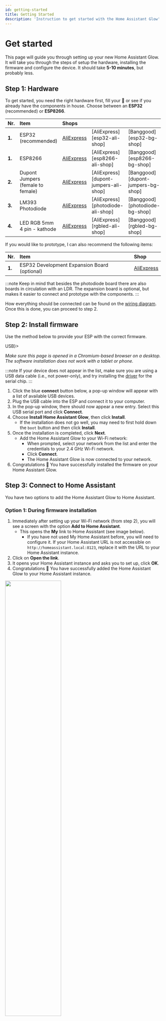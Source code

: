 ```yaml
---
id: getting-started
title: Getting Started
description: 'Instruction to get started with the Home Assistant Glow'
---
```



# Get started

This page will guide you through setting up your new Home Assistant Glow. It will take you through the steps of setup the hardware, installing the firmware and configure the device. It should take **5-10 minutes**, but probably less.

## Step 1: Hardware

To get started, you need the right hardware first, fill your 🛒 or see if you already have the components in house. Choose between an **ESP32** (recommended) or **ESP8266**.

| Nr.  | Item     | Shops |  |  |
|:-----|:---------|:------|:-|:-|
|**1.**| ESP32 (recommended) | [AliExpress](https://s.click.aliexpress.com/e/_DdAe4Fl) | [AliExpress][esp32-ali-shop] | [Banggood][esp32-bg-shop] |
|**1.**| ESP8266  | [AliExpress](https://s.click.aliexpress.com/e/_DCd13n1) | [AliExpress][esp8266-ali-shop] | [Banggood][esp8266-bg-shop] |
|**2.**| Dupont Jumpers (female to female) | [AliExpress](https://s.click.aliexpress.com/e/_DmbrJsj) | [AliExpress][dupont-jumpers-ali-shop] | [Banggood][dupont-jumpers-bg-shop] |
|**3.**| LM393 Photodiode | [AliExpress](https://s.click.aliexpress.com/e/_DDkX3zN) | [AliExpress][photodiode-ali-shop] | [Banggood][photodiode-bg-shop] |
|**4.**| LED RGB 5mm 4 pin - kathode | [AliExpress](https://s.click.aliexpress.com/e/_Dn1D0wT) | [AliExpress][rgbled-ali-shop] | [Banggood][rgbled-bg-shop] |

If you would like to prototype, I can also recommend the following items:

| Nr.  | Item     | Shop |
|:-----|:---------|:-----|
|**1.**| ESP32 Development Expansion Board (optional) | [AliExpress](https://s.click.aliexpress.com/e/_DdWH7ET) |

:::note
Keep in mind that besides the photodiode board there are also boards in circulation with an LDR. The expansion board is optional, but makes it easier to connect and prototype with the components.
:::


How everything should be connected can be found on the [wiring diagram](/docs/reference/diagram). Once this is done, you can proceed to step 2.

## Step 2: Install firmware

Use the method below to provide your ESP with the correct firmware.

<Tabs>
  <TabItem value="usb" label={<><icon icon={faUsb} size="lg"/> USB</>}>

_Make sure this page is opened in a Chromium-based browser on a desktop. The software installation does not work with a tablet or phone._

:::note
If your device does not appear in the list, make sure you are using a USB data cable (i.e., not power-only), and try installing the [driver](https://www.silabs.com/developers/usb-to-uart-bridge-vcp-drivers?tab=downloads) for the serial chip.
:::

1. Click the blue **connect** button below, a pop-up window will appear with a list of available USB devices.
2. Plug the USB cable into the ESP and connect it to your computer.
3. In the pop-up window, there should now appear a new entry. Select this USB serial port and click **Connect**.
4. Choose **Install Home Assistant Glow**, then click **Install**.
    - If the installation does not go well, you may need to first hold down the `boot` button and then click **Install**.
5. Once the installation is completed, click **Next**.
    - Add the Home Assistant Glow to your Wi-Fi network:
      - When prompted, select your network from the list and enter the credentials to your 2.4 GHz Wi-Fi network.
      - Click **Connect**.
      - The Home Assistant Glow is now connected to your network.
6. Congratulations 🎉 You have successfully installed the firmware on your Home Assistant Glow.

  <InstallButton />
  </TabItem>
</Tabs>

## Step 3: Connect to Home Assistant

You have two options to add the Home Assistant Glow to Home Assistant.

### Option 1: During firmware installation

1. Immediately after setting up your Wi-Fi network (from step 2), you will see a screen with the option **Add to Home Assistant**.
    - This opens the **My** link to Home Assistant (see image below).
      - If you have not used My Home Assistant before, you will need to configure it. If your Home Assistant URL is not accessible on `http://homeassistant.local:8123`, replace it with the URL to your Home Assistant instance.
2. Click on **Open the link**.
3. It opens your Home Assistant instance and asks you to set up, click **OK**.
4. Congratulations 🎉 You have successfully added the Home Assistant Glow to your Home Assistant instance.

<p align="left">
  <img width="60%" src={require('@site/static/img/installation/my-link.png').default} />
</p>

### Option 2: Auto discovery

When the Home Assistant Glow is added to a network to which your Home Assistant instance is also connected, your device will automatically be recognized in Home Assistant.

1. Under [**Settings** > **Devices & Services**](https://my.home-assistant.io/redirect/integrations/), your Home Assistant Glow should be discovered (see image below).
2. Click on **Configure**, at the discovered device.
3. It asks if you want to add the device and click **Submit**.
4. Congratulations 🎉 You have successfully added the Home Assistant Glow to your Home Assistant instance.

<p align="left">
  <img width="40%" src={require('@site/static/img/installation/auto-discovery.png').default} />
</p>

## Step 4: Configure

In order for the measurements to run smoothly, it is important to set the correct pulse rate. Each meter with a pulse LED has a marking with an **imp/kWh** value, for example 1000, 2000, etc. The Home Assistant Glow will use the value `1000` by default, because this is a commonly used value in the Netherlands.

You can adjust the value in 2 ways:

### Option 1: Via the web interface

You open the web server by going to the IP address of your Home Assistant Glow, where you will find the line **Pulse rate - imp/kWh** in the table and you can then adjust it on the right.

<p align="left">
  <img width="80%" src={require('@site/static/img/installation/pulse_rate-webserver.png').default} />
</p>

### Option 2: In Home Assistant

1. Go to the device overview page of the Home Assistant Glow, via [**Settings** > **Devices & Services** > **ESPHome**](https://my.home-assistant.io/redirect/integration/?domain=esphome).
2. Adjust the value for the entity **Pulse rate - imp/kWh**.

For problems with the measurements, see the [FAQ page](/docs/faq).

## Step 5: Print Enclosure

The last step is to print a housing, the files for this can be found on the [cases page](/docs/reference/cases). If you do not have a 3D printer, there are platforms where you could place a print job or mount the Home Assistant Glow in a creative way 🙃 (my first concept was with cardboard).

## Step 6: Sit back and relax

Congratulations 🎉 You have gone successfully through everything to get started with the Home Assistant Glow 🌟 If you have any questions, please check the [FAQ page](/docs/faq) first and if you can't find the answer there, you can always ask your question on the [Github](https://github.com/klaasnicolaas/home-assistant-glow).

## Disclamer

Affiliate links are used on this website to support the Home Assistant Glow 🌟 project. Some Ad-blockers might block these links, and thus they seem to appear broken. You will have to temporarily disable ad-blocker to open these links.

{/* Hardware */}
[esp32-bg-shop]: https://www.banggood.com/bang/?tt=16956_12_417111_&r=https%3A%2F%2Fnl.banggood.com%2FGeekcreit-ESP32-WiFi%2Bbluetooth-Development-Board-Ultra-Low-Power-Consumption-Dual-Cores-Pins-Unsoldered-p-1214159.html
[esp32-ali-shop]: https://tc.tradetracker.net/?c=15640&m=12&a=417111&r=&u=https%3A%2F%2Faliexpress.com%2Fitem%2F1005005970816555.html
[esp8266-bg-shop]: https://www.banggood.com/bang/?tt=16956_12_417111_&r=%2Fnl%2FGeekcreit-NodeMcu-Lua-ESP8266-ESP-12F-WIFI-Development-Board-p-985891.html
[esp8266-ali-shop]: https://tc.tradetracker.net/?c=15640&m=12&a=417111&r=&u=https%3A%2F%2Faliexpress.com%2Fitem%2F1005005977505151.html
[dupont-jumpers-bg-shop]: https://www.banggood.com/bang/?tt=16956_12_417111_&r=https%3A%2F%2Fnl.banggood.com%2F120pcs-20cm-Male-To-Female-Female-To-Female-Male-To-Male-Color-Breadboard-Jumper-Cable-Dupont-Wire-p-974006.html
[dupont-jumpers-ali-shop]: https://tc.tradetracker.net/?c=15640&m=12&a=417111&r=&u=https%3A%2F%2Faliexpress.com%2Fitem%2F1005005945668553.html
[photodiode-bg-shop]: https://www.banggood.com/bang/?tt=16956_12_417111_&r=https%3A%2F%2Fnl.banggood.com%2F4Pin-Photodiode-Sensor-Controller-Module-Measure-Module-p-1416445.html
[photodiode-ali-shop]: https://tc.tradetracker.net/?c=15640&m=12&a=417111&r=&u=https%3A%2F%2Faliexpress.com%2Fitem%2F1005003302215339.html
[rgbled-bg-shop]: https://www.banggood.com/bang/?tt=16956_12_417111_&r=https%3A%2F%2Fnl.banggood.com%2F50pcs-LED-RGB-Common-Cathode-4-Pin-F5-5MM-Diode-p-1016398.html
[rgbled-ali-shop]: https://tc.tradetracker.net/?c=15640&m=12&a=417111&r=&u=%2Fitem%2F4000225253691.html